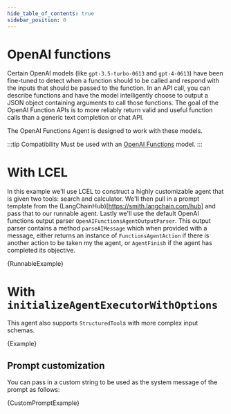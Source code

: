 ```yaml
---
hide_table_of_contents: true
sidebar_position: 0
---
```


# OpenAI functions

Certain OpenAI models (like `gpt-3.5-turbo-0613` and `gpt-4-0613`) have been fine-tuned to detect when a function should to be called and respond with the inputs that should be passed to the function.
In an API call, you can describe functions and have the model intelligently choose to output a JSON object containing arguments to call those functions.
The goal of the OpenAI Function APIs is to more reliably return valid and useful function calls than a generic text completion or chat API.

The OpenAI Functions Agent is designed to work with these models.


:::tip Compatibility
Must be used with an [OpenAI Functions](https://platform.openai.com/docs/guides/gpt/function-calling) model.
:::

# With LCEL

In this example we'll use LCEL to construct a highly customizable agent that is given two tools: search and calculator.
We'll then pull in a prompt template from the (LangChainHub)[https://smith.langchain.com/hub] and pass that to our runnable agent.
Lastly we'll use the default OpenAI functions output parser `OpenAIFunctionsAgentOutputParser`.
This output parser contains a method `parseAIMessage` which when provided with a message, either returns an instance of `FunctionsAgentAction` if there is another action to be taken my the agent, or `AgentFinish` if the agent has completed its objective.

<CodeBlock language="typescript">{RunnableExample}</CodeBlock>

# With `initializeAgentExecutorWithOptions`

This agent also supports `StructuredTool`s with more complex input schemas.

<CodeBlock language="typescript">{Example}</CodeBlock>

## Prompt customization

You can pass in a custom string to be used as the system message of the prompt as follows:

<CodeBlock language="typescript">{CustomPromptExample}</CodeBlock>
